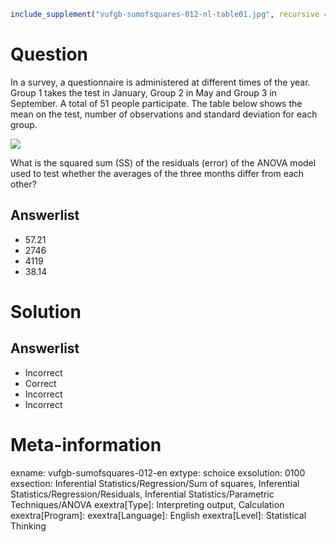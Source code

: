 ```r
include_supplement("vufgb-sumofsquares-012-nl-table01.jpg", recursive = TRUE)
```

Question
========

In a survey, a questionnaire is administered at different times of the year. Group 1 takes the test in January, Group 2 in May and Group 3 in September. A total of 51 people participate. The table below shows the mean on the test, number of observations and standard deviation for each group.

![](vufgb-sumofsquares-012-nl-table01.jpg)
  
What is the squared sum (SS) of the residuals (error) of the ANOVA model used to test whether the averages of the three months differ from each other?  
  
Answerlist
----------
* 57.21
* 2746
* 4119
* 38.14

Solution
========

Answerlist
----------
* Incorrect
* Correct
* Incorrect
* Incorrect

Meta-information
================
exname: vufgb-sumofsquares-012-en
extype: schoice
exsolution: 0100
exsection: Inferential Statistics/Regression/Sum of squares, Inferential Statistics/Regression/Residuals, Inferential Statistics/Parametric Techniques/ANOVA
exextra[Type]: Interpreting output, Calculation
exextra[Program]: 
exextra[Language]: English
exextra[Level]: Statistical Thinking
